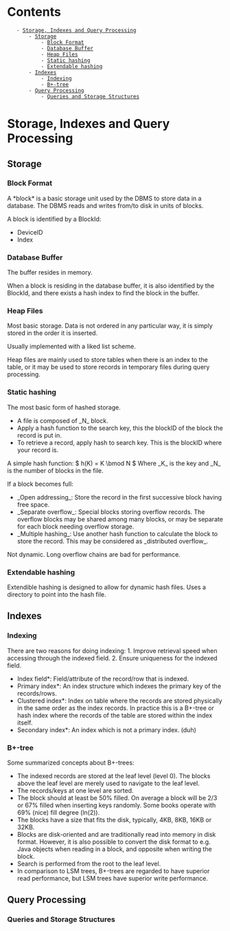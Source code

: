 = Contents =
    - [[#Storage, Indexes and Query Processing|Storage, Indexes and Query Processing]]
        - [[#Storage, Indexes and Query Processing#Storage|Storage]]
            - [[#Storage, Indexes and Query Processing#Storage#Block Format|Block Format]]
            - [[#Storage, Indexes and Query Processing#Storage#Database Buffer|Database Buffer]]
            - [[#Storage, Indexes and Query Processing#Storage#Heap Files|Heap Files]]
            - [[#Storage, Indexes and Query Processing#Storage#Static hashing|Static hashing]]
            - [[#Storage, Indexes and Query Processing#Storage#Extendable hashing|Extendable hashing]]
        - [[#Storage, Indexes and Query Processing#Indexes|Indexes]]
            - [[#Storage, Indexes and Query Processing#Indexes#Indexing|Indexing]]
            - [[#Storage, Indexes and Query Processing#Indexes#B+-tree|B+-tree]]
        - [[#Storage, Indexes and Query Processing#Query Processing|Query Processing]]
            - [[#Storage, Indexes and Query Processing#Query Processing#Queries and Storage Structures|Queries and Storage Structures]]

= Storage, Indexes and Query Processing =

== Storage ==
=== Block Format ===
A *block* is a basic storage unit used by the DBMS to store data in a database.
The DBMS reads and writes from/to disk in units of blocks.

A block is identified by a BlockId:
* DeviceID
* Index

=== Database Buffer ===
The buffer resides in memory.

When a block is residing in the database buffer, it is also identified by the BlockId, and there exists a hash index to find the block in the buffer.

=== Heap Files ===
Most basic storage.
Data is not ordered in any particular way, it is simply stored in the order it is inserted.

Usually implemented with a liked list scheme.

Heap files are mainly used to store tables when there is an index to the table, or it may be used to store records in temporary files during query processing.

=== Static hashing ===
The most basic form of hashed storage.
* A file is composed of _N_ block.
* Apply a hash function to the search key, this the blockID of the block the record is put in.
* To retrieve a record, apply hash to search key. This is the blockID where your record is.

A simple hash function:
$ h(K) = K \bmod N $
Where _K_ is the key and _N_ is the number of blocks in the file.

If a block becomes full:
* _Open addressing_: Store the record in the first successive block having free space.
* _Separate overflow_: Special blocks storing overflow records. The overflow blocks may be shared among many blocks, or may be separate for each block needing overflow storage.
* _Multiple hashing_: Use another hash function to calculate the block to store the record. This may be considered as _distributed overflow_.

Not dynamic. Long overflow chains are bad for performance.

=== Extendable hashing ===
Extendible hashing is designed to allow for dynamic hash files.
Uses a directory to point into the hash file.

== Indexes  ==

=== Indexing ===
There are two reasons for doing indexing:
1. Improve retrieval speed when accessing through the indexed field.
2. Ensure uniqueness for the indexed field.

*Index field*: Field/attribute of the record/row that is indexed.
*Primary index*: An index structure which indexes the primary key of the records/rows.
*Clustered index*: Index on table where the records are stored physically in the same order as the index records. In practice this is a B+-tree or hash index where the records of the table are stored within the index itself.
*Secondary index*: An index which is not a primary index. (duh)

=== B+-tree ===
Some summarized concepts about B+-trees:
* The indexed records are stored at the leaf level (level 0). The blocks above the leaf level are merely used to navigate to the leaf level.
* The records/keys at one level are sorted.
* The block should at least be 50% filled. On average a block will be 2/3 or 67% filled when inserting keys randomly. Some books operate with 69% (nice) fill degree (ln(2)).
* The blocks have a size that fits the disk, typically, 4KB, 8KB, 16KB or 32KB.
* Blocks are disk-oriented and are traditionally read into memory in disk format. However, it is also possible to convert the disk format to e.g. Java objects when reading in a block, and opposite when writing the block.
* Search is performed from the root to the leaf level.
* In comparison to LSM trees, B+-trees are regarded to have superior read performance, but LSM trees have superior write performance.


== Query Processing ==
=== Queries and Storage Structures ===
